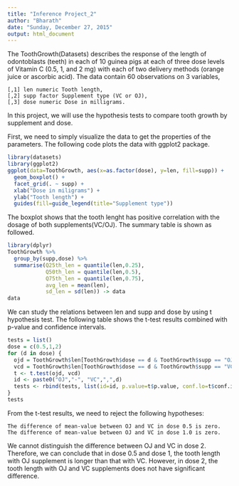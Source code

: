 ```yaml
---
title: "Inference Project_2"
author: "Bharath"
date: "Sunday, December 27, 2015"
output: html_document
---
```


The ToothGrowth(Datasets) describes the response of the length of odontoblasts (teeth) in each of 10 guinea pigs at each of three dose levels of Vitamin C (0.5, 1, and 2 mg) with each of two delivery methods (orange juice or ascorbic acid). The data contain 60 observations on 3 variables,

    [,1] len numeric Tooth length,
    [,2] supp factor Supplement type (VC or OJ),
    [,3] dose numeric Dose in milligrams.

In this project, we will use the hypothesis tests to compare tooth growth by supplement and dose.

First, we need to simply visualize the data to get the properties of the parameters. The following code plots the data with ggplot2 package.
```r
library(datasets)
library(ggplot2)
ggplot(data=ToothGrowth, aes(x=as.factor(dose), y=len, fill=supp)) +
  geom_boxplot() +
  facet_grid(. ~ supp) +
  xlab("Dose in miligrams") +
  ylab("Tooth length") +
  guides(fill=guide_legend(title="Supplement type"))
```
The boxplot shows that the tooth lenght has positive correlation with the dosage of both supplements(VC/OJ). The summary table is shown as followed.
```r
library(dplyr)
ToothGrowth %>%
  group_by(supp,dose) %>%
  summarise(Q25th_len = quantile(len,0.25),
            Q50th_len = quantile(len,0.5),
            Q75th_len = quantile(len,0.75),
            avg_len = mean(len),            
            sd_len = sd(len)) -> data
data
```

We can study the relations between len and supp and dose by using t hypothesis test. The following table shows the t-test results combined with p-value and confidence intervals.
```r
tests = list()
dose = c(0.5,1,2)
for (d in dose) {
  ojd = ToothGrowth$len[ToothGrowth$dose == d & ToothGrowth$supp == "OJ"]
  vcd = ToothGrowth$len[ToothGrowth$dose == d & ToothGrowth$supp == "VC"]
  t <- t.test(ojd, vcd)
  id <- paste0("OJ","-", "VC",",",d)
  tests <- rbind(tests, list(id=id, p.value=t$p.value, conf.lo=t$conf.int[1], conf.hi=t$conf.int[2]))
}
tests
```
From the t-test results, we need to reject the following hypotheses:

    The difference of mean-value between OJ and VC in dose 0.5 is zero.
    The difference of mean-value between OJ and VC in dose 1.0 is zero.

We cannot distinguish the difference between OJ and VC in dose 2. Therefore, we can conclude that in dose 0.5 and dose 1, the tooth length with OJ supplement is longer than that with VC. However, in dose 2, the tooth length with OJ and VC supplements does not have significant difference.